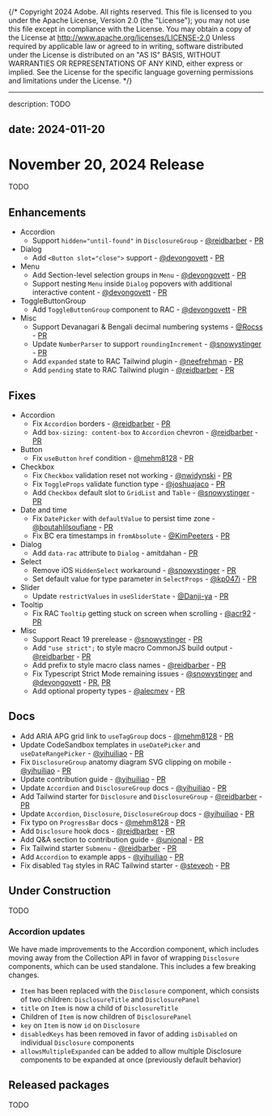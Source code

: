 {/* Copyright 2024 Adobe. All rights reserved.
This file is licensed to you under the Apache License, Version 2.0 (the "License");
you may not use this file except in compliance with the License. You may obtain a copy
of the License at http://www.apache.org/licenses/LICENSE-2.0
Unless required by applicable law or agreed to in writing, software distributed under
the License is distributed on an "AS IS" BASIS, WITHOUT WARRANTIES OR REPRESENTATIONS
OF ANY KIND, either express or implied. See the License for the specific language
governing permissions and limitations under the License. */}


---

description: TODO

date: 2024-011-20
---

# November 20, 2024 Release

TODO

## Enhancements

- Accordion
  - Support `hidden="until-found"` in `DisclosureGroup` - [@reidbarber](https://github.com/reidbarber) - [PR](https://github.com/adobe/react-spectrum/pull/7199)
- Dialog
  - Add `<Button slot="close">` support - [@devongovett](https://github.com/devongovett) - [PR](https://github.com/adobe/react-spectrum/pull/7405)
- Menu
  - Add Section-level selection groups in `Menu` - [@devongovett](https://github.com/devongovett) - [PR](https://github.com/adobe/react-spectrum/pull/7254)
  - Support nesting `Menu` inside `Dialog` popovers with additional interactive content - [@devongovett](https://github.com/devongovett) - [PR](https://github.com/adobe/react-spectrum/pull/7402)
- ToggleButtonGroup
  - Add `ToggleButtonGroup` component to RAC - [@devongovett](https://github.com/devongovett) - [PR](https://github.com/adobe/react-spectrum/pull/7264)
- Misc
  - Support Devanagari & Bengali decimal numbering systems - [@Rocss](https://github.com/Rocss) - [PR](https://github.com/adobe/react-spectrum/pull/6715)
  - Update `NumberParser` to support `roundingIncrement` - [@snowystinger](https://github.com/snowystinger) - [PR](https://github.com/adobe/react-spectrum/pull/7186)
  - Add `expanded` state to RAC Tailwind plugin - [@neefrehman](https://github.com/neefrehman) - [PR](https://github.com/adobe/react-spectrum/pull/7152)
  - Add `pending` state to RAC Tailwind plugin - [@reidbarber](https://github.com/reidbarber) - [PR](https://github.com/adobe/react-spectrum/pull/7231)

## Fixes

- Accordion
  - Fix `Accordion` borders - [@reidbarber](https://github.com/reidbarber) - [PR](https://github.com/adobe/react-spectrum/pull/7284)
  - Add `box-sizing: content-box` to `Accordion` chevron - [@reidbarber](https://github.com/reidbarber) - [PR](https://github.com/adobe/react-spectrum/pull/7354)
- Button
  - Fix `useButton` `href` condition - [@mehm8128](https://github.com/mehm8128) - [PR](https://github.com/adobe/react-spectrum/pull/7239)
- Checkbox
  - Fix `Checkbox` validation reset not working - [@nwidynski](https://github.com/nwidynski) - [PR](https://github.com/adobe/react-spectrum/pull/7268)
  - Fix `ToggleProps` validate function type - [@joshuajaco](https://github.com/joshuajaco) - [PR](https://github.com/adobe/react-spectrum/pull/7347)
  - Add `Checkbox` default slot to `GridList` and `Table` - [@snowystinger](https://github.com/snowystinger) - [PR](https://github.com/adobe/react-spectrum/pull/7188)
- Date and time
  - Fix `DatePicker` with `defaultValue` to persist time zone - [@boutahlilsoufiane](https://github.com/boutahlilsoufiane) - [PR](https://github.com/adobe/react-spectrum/pull/7069)
  - Fix BC era timestamps in `fromAbsolute` - [@KimPeeters](https://github.com/KimPeeters) - [PR](https://github.com/adobe/react-spectrum/pull/6542)
- Dialog
  - Add `data-rac` attribute to `Dialog`  - amitdahan - [PR](https://github.com/adobe/react-spectrum/pull/7189)
- Select
  - Remove iOS `HiddenSelect` workaround - [@snowystinger](https://github.com/snowystinger) - [PR](https://github.com/adobe/react-spectrum/pull/7200)
  - Set default value for type parameter in `SelectProps` - [@kp047i](https://github.com/kp047i) - [PR](https://github.com/adobe/react-spectrum/pull/7014)
- Slider
  - Update `restrictValues` in `useSliderState` - [@Danji-ya](https://github.com/Danji-ya) - [PR](https://github.com/adobe/react-spectrum/pull/7338)
- Tooltip
  - Fix RAC `Tooltip` getting stuck on screen when scrolling - [@acr92](https://github.com/acr92) - [PR](https://github.com/adobe/react-spectrum/pull/7227)
- Misc
  - Support React 19 prerelease - [@snowystinger](https://github.com/snowystinger) - [PR](https://github.com/adobe/react-spectrum/pull/7383)
  - Add `"use strict";` to style macro CommonJS build output - [@reidbarber](https://github.com/reidbarber) - [PR](https://github.com/adobe/react-spectrum/pull/7271)
  - Add prefix to style macro class names - [@reidbarber](https://github.com/reidbarber) - [PR](https://github.com/adobe/react-spectrum/pull/7365)
  - Fix Typescript Strict Mode remaining issues - [@snowystinger](https://github.com/snowystinger) and [@devongovett](https://github.com/devongovett) - [PR](https://github.com/adobe/react-spectrum/pull/7368), [PR](https://github.com/adobe/react-spectrum/pull/6761)
  - Add optional property types - [@alecmev](https://github.com/alecmev) - [PR](https://github.com/adobe/react-spectrum/pull/6872)

## Docs

- Add ARIA APG grid link to `useTagGroup` docs - [@mehm8128](https://github.com/mehm8128) - [PR](https://github.com/adobe/react-spectrum/pull/7367)
- Update CodeSandbox templates in `useDatePicker` and `useDateRangePicker` - [@yihuiliao](https://github.com/yihuiliao) - [PR](https://github.com/adobe/react-spectrum/pull/7342)
- Fix `DisclosureGroup` anatomy diagram SVG clipping on mobile - [@yihuiliao](https://github.com/yihuiliao) - [PR](https://github.com/adobe/react-spectrum/pull/7323)
- Update contribution guide - [@yihuiliao](https://github.com/yihuiliao) - [PR](https://github.com/adobe/react-spectrum/pull/7253)
- Update `Accordion` and `DisclosureGroup` docs - [@yihuiliao](https://github.com/yihuiliao) - [PR](https://github.com/adobe/react-spectrum/pull/7273)
- Add Tailwind starter for `Disclosure` and `DisclosureGroup` - [@reidbarber](https://github.com/reidbarber) - [PR](https://github.com/adobe/react-spectrum/pull/7166)
- Update `Accordion`, `Disclosure`, `DisclosureGroup` docs - [@yihuiliao](https://github.com/yihuiliao) - [PR](https://github.com/adobe/react-spectrum/pull/7165)
- Fix typo on `ProgressBar` docs - [@mehm8128](https://github.com/mehm8128) - [PR](https://github.com/adobe/react-spectrum/pull/7373)
- Add `Disclosure` hook docs - [@reidbarber](https://github.com/reidbarber) - [PR](https://github.com/adobe/react-spectrum/pull/7178)
- Add Q&A section to contribution guide - [@unional](https://github.com/unional) - [PR](https://github.com/adobe/react-spectrum/pull/6951)
- Fix Tailwind starter `Submenu` - [@reidbarber](https://github.com/reidbarber) - [PR](https://github.com/adobe/react-spectrum/pull/7251)
- Add `Accordion` to example apps - [@yihuiliao](https://github.com/yihuiliao) - [PR](https://github.com/adobe/react-spectrum/pull/7296)
- Fix disabled `Tag` styles in RAC Tailwind starter - [@steveoh](https://github.com/steveoh) - [PR](https://github.com/adobe/react-spectrum/pull/7247)

## Under Construction

TODO

### Accordion updates

We have made improvements to the Accordion component, which includes moving away from the Collection API in favor of wrapping `Disclosure` components, which can be used standalone. This includes a few breaking changes.
- `Item` has been replaced with the `Disclosure` component, which consists of two children: `DisclosureTitle` and `DisclosurePanel`
- `title` on `Item` is now a child of `DisclosureTitle`
- Children of `Item` is now children of `DisclosurePanel`
- `key` on `Item` is now `id` on `Disclosure`
- `disabledKeys` has been removed in favor of adding `isDisabled` on individual `Disclosure` components
- `allowsMultipleExpanded` can be added to allow multiple Disclosure components to be expanded at once (previously default behavior)

## Released packages

TODO